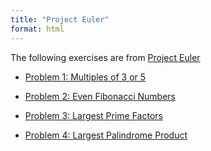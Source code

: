 ```yaml
---
title: "Project Euler"
format: html
---
```


The following exercises are from [Project Euler](https://projecteuler.net/about)

- [Problem 1: Multiples of 3 or 5](https://dejesusalcala.github.io/project_euler_1/)

- [Problem 2: Even Fibonacci Numbers](https://dejesusalcala.github.io/project_euler_2/)

- [Problem 3: Largest Prime Factors](https://dejesusalcala.github.io/project_euler_3/)

- [Problem 4: Largest Palindrome Product](https://dejesusalcala.github.io/project_euler_4/)


